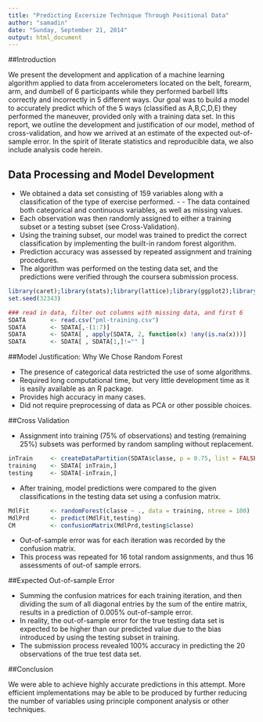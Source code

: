 ```yaml
---
title: "Predicting Excersize Technique Through Positional Data"
author: "samadin"
date: "Sunday, September 21, 2014"
output: html_document
---
```


##Introduction

We present the development and application of a machine learning algorithm applied to data from accelerometers located on the belt, forearm, arm, and dumbell of 6 participants while they performed barbell lifts correctly and incorrectly in 5 different ways. Our goal was to build a model to accurately predict which of the 5 ways (classified as A,B,C,D,E) they performed the maneuver, provided only with a training data set. In this report, we outline the development and justification of our model, method of cross-validation, and how we arrived at an estimate of the expected out-of-sample error. In the spirit of literate statistics and reproducible data, we also include analysis code herein.

## Data Processing and Model Development

- We obtained a data set consisting of 159 variables along with a classification of the type of exercise performed. - - The data contained both categorical and continuous variables, as well as missing values.
- Each observation was then randomly assigned to either a training subset or a testing subset (see Cross-Validation).
- Using the training subset, our model was trained to predict the correct classification by implementing the built-in random forest algorithm.
- Prediction accuracy was assessed by repeated assignment and training procedures.
- The algorithm was performed on the testing data set, and the predictions were verified through the coursera submission process.

```r
library(caret);library(stats);library(lattice);library(ggplot2);library(randomForest)
set.seed(32343)

### read in data, filter out columns with missing data, and first 6
SDATA       <- read.csv("pml-training.csv")         
SDATA       <- SDATA[,-(1:7)]
SDATA       <- SDATA[ , apply(SDATA, 2, function(x) !any(is.na(x)))]
SDATA       <- SDATA[ , SDATA[1,]!="" ]
```

##Model Justification: Why We Chose Random Forest

- The presence of categorical data restricted the use of some algorithms.
- Required long computational time, but very little development time as it is easily available as an R package.
- Provides high accuracy in many cases.
- Did not require preprocessing of data as PCA or other possible choices.

##Cross Validation

- Assignment into training (75% of observations) and testing (remaining 25%) subsets was performed by random sampling without replacement. 
```r
inTrain     <- createDataPartition(SDATA$classe, p = 0.75, list = FALSE)
training    <- SDATA[ inTrain,]
testing     <- SDATA[-inTrain,]
```
- After training, model predictions were compared to the given classifications in the testing data set using a confusion matrix.
```r
MdlFit      <- randomForest(classe ~ ., data = training, ntree = 100) 
MdlPrd      <- predict(MdlFit,testing)
CM          <- confusionMatrix(MdlPrd,testing$classe)
```
- Out-of-sample error was for each iteration was recorded by the confusion matrix.
- This process was repeated for 16 total random assignments, and thus 16 assessments of out-of sample errors.

##Expected Out-of-sample Error

- Summing the confusion matrices for each training iteration, and then dividing the sum of all diagonal entries by the sum of the entire matrix, results in a prediction of 0.005% out-of-sample error.
- In reality, the out-of-sample error for the true testing data set is expected to be higher than our predicted value due to the bias introduced by using the testing subset in training.
- The submission process revealed 100% accuracy in predicting the 20 observations of the true test data set.

##Conclusion

We were able to achieve highly accurate predictions in this attempt. More efficient implementations may be able to be produced by further reducing the number of variables using principle component analysis or other techniques.